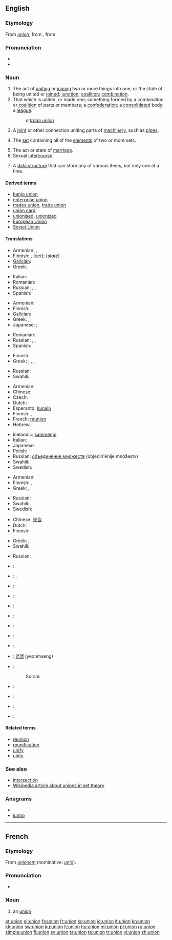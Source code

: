 {{also|Union|the Union|unión}}
==English==
{{wikipedia|dab=Union}}

===Etymology===
From {{etyl|fro}} ''[[#French|union]]'', from {{etyl|LL.}} {{term|unionem|lang=la}}, from {{etyl|la}} {{term|unus|ūnus|one|lang=la}}

===Pronunciation===
* {{IPA|/ˈjuːnjən/}}
* {{audio|en-us-union.ogg|Audio (US)}}

===Noun===
{{en-noun}}

# The act of [[uniting]] or [[join]]ing two or more things into one, or the state of being united or [[join]]ed; [[junction]]; [[coalition]]; [[combination]].
# That which is united, or made one; something formed by a combination or [[coalition]] of parts or members; a [[confederation]]; a [[consolidate]]d body; a [[league]].
#: ''a [[trade union]]''
# A [[joint]] or other connection uniting parts of [[machinery]], such as [[pipe]]s.
# {{settheory}} The [[set]] containing all of the [[element]]s of two or more sets.
# The act or state of [[marriage]].
# Sexual [[intercourse]].
# {{computing}} A [[data structure]] that can store any of various items, but only one at a time.

====Derived terms====
* [[banjo union]]
* [[enterprise union]]
* [[trades union]], [[trade union]]
* [[union card]]
* [[unionised]], [[unionized]]<!--in a union-->
* [[European Union]]
* [[Soviet Union]]

====Translations====
{{trans-top|the act of uniting or the state of being united}}
* Armenian: {{qualifier|act}} {{t|hy|միավորում|tr=miavorum}},  {{qualifier|state}} {{t-|hy|միություն|tr=miut’yun}}
* Finnish: {{t|fi|liittäminen}},  {{t+|fi|liitos}} (''act'');  {{t+|fi|liitto}} (''state'')
* [[Galician]]: {{t-|gl|unión|f|xs=Galician}}
* Greek: {{t|el|ένωση|f|tr=énosi|sc=Grek}}
{{trans-mid}}
* Italian: {{t+|it|unione|f}}
* Romanian: {{t-|ro|unire}}
* Russian: {{t+|ru|соединение|m|tr=sojedin'énije}}, {{t+|ru|объединение|m|tr=objedin'énije}}, {{t+|ru|слияние|m|tr=slijánije}}
* Spanish: {{t+|es|unión|f}}
{{trans-bottom}}

{{trans-top|that which is united; something formed by a combination of parts or members}}
* Armenian: {{t-|hy|միություն|tr=miut’yun}}
* Finnish: {{t+|fi|liitto}}
* [[Galician]]: {{t-|gl|unión|f|xs=Galician}}
* Greek: {{t|el|ένωση|f|tr=énosi|sc=Grek}}, {{t|el|σύνδεσμος|m|tr=sýndesmos|sc=Grek}}
* Japanese: {{qualifier|regions}} {{t-|ja|連邦|tr=renpō}}; {{qualifier|group}} {{t-|ja|同盟|tr=dōmei}}
{{trans-mid}}
* Romanian: {{t-|ro|unire}}
* Russian: {{t+|ru|союз|m|tr=sojúz}}, {{t+|ru|соединение|m|tr=sojedin'énije}}, {{t+|ru|объединение|m|tr=objedin'énije}}
* Spanish: {{t+|es|unión|f}}
{{trans-bottom}}

{{trans-top|joint}}
* Finnish: {{t+|fi|liitos}}
* Greek: {{t+|el|αρμός|f}}, {{t+|el|άρθρωση|f}}, {{t|el|ένωση|f|tr=énosi|sc=Grek}}, {{t|el|σύνδεσμος|m|tr=sýndesmos|sc=Grek}}
{{trans-mid}}
* Russian: {{t|ru|муфта|f|tr=múfta}}
* Swahili: {{t+|sw|shirikisho|xs=Swahili}}
{{trans-bottom}}

{{trans-top|in set theory}}
* Armenian: {{t|hy|միավորում|tr=miavorum}}
* Chinese: {{zh-tsp|併集|并集|bìngjí}}
* Czech: {{t-|cs|sjednocení|n}}
* Dutch: {{t+|nl|vereniging}}
* Esperanto: [[kunaĵo]]
* Finnish: {{t+|fi|yhdiste}},  {{t-|fi|unioni}}
* French: [[réunion]] {{f}}<!--sic: not "union"-->
* Hebrew: {{t-|he|איחוד}}
{{trans-mid}}
* Icelandic: [[sammengi]]
* Italian: {{t+|it|unione|f}}
* Japanese: {{t-|ja|和集合}}
* Polish: {{t+|pl|unia|f}}
* Russian: [[объединение множеств]] (objedin'énije mnóžestv) {{n}}
* Swahili: {{t+|sw|shirikisho|xs=Swahili}}
* Swedish: {{t+|sv|union}}
{{trans-bottom}}

{{trans-top|marriage}}
* Armenian: {{t-|hy|միություն|tr=miut’yun}}
* Finnish: {{t+|fi|avioliitto}}, {{t+|fi|liitto}}
* Greek: {{t|el|σύζευξη|f}}, {{t+|el|γάμος|m}}
{{trans-mid}}
* Russian: {{t+|ru|союз|m|tr=sojúz}}
* Swahili: {{t+|sw|shirikisho|xs=Swahili}}
* Swedish: {{t+|sv|förening|c}}
{{trans-bottom}}

{{trans-top|sexual intercourse}}
* Chinese: [[交合]]
* Dutch: {{t+|nl|gemeenschap}}
* Finnish: {{t+|fi|yhdyntä}}
{{trans-mid}}
* Greek: {{t+|el|ένωση|f}}, {{t|el|συνουσία|f|tr=synousía|sc=Grek}}
* Swahili: {{t+|sw|shirikisho|xs=Swahili}}
{{trans-bottom}}

{{trans-top|computing: certain data structure}}
* Russian: {{t+|ru|объединение|m|tr=objedin'énije}}
{{trans-mid}}
{{trans-bottom}}

{{checktrans-top}}
* {{ttbc|Arabic}}: {{t|ar|اتحاد|m|tr=ittiHaad}}
* {{ttbc|Chinese}}: {{zh-tsp|聯盟|联盟|liánméng}}, {{zh-tsp|聯合|联合|liánhé}}
* {{ttbc|Dutch}}: {{t-|nl|unie}}
* {{ttbc|French}}: {{t+|fr|union|f}}
* {{ttbc|German}}: {{t+|de|Union|f}}
* {{ttbc|Greek}}: {{t+|el|ένωση|f}}
* {{ttbc|Hungarian}}: {{t+|hu|egyesülés}}
* {{ttbc|Icelandic}}: {{t+|is|samband}}
* {{ttbc|Italian}}: {{t+|it|unione|f}}
{{checktrans-mid}}
* {{ttbc|Korean}}: [[연맹]] (yeonmaeng)
* {{ttbc|Kurdish}}:
*: Sorani: {{t|ku|یه‌کێتی|tr=yekéti|sc=ku-Arab}}
* {{ttbc|Portuguese}}: {{t+|pt|união|f}}
* {{ttbc|Serbian}}: {{t-|sr|savez|m}}
* {{ttbc|Swahili}}: {{t+|sw|shirikisho|xs=Swahili}}
* {{ttbc|Swedish}}: {{t+|sv|union}}
{{checktrans-bottom}}

====Related terms====
* [[reunion]]
* [[reunification]]
* [[unify]]
* [[unity]]

===See also===
* [[intersection]]<!--in set theory-->
* [[w:union_(set theory)|Wikipedia article about unions in set theory]]
{{webster}}

===Anagrams===
* {{alphagram|innou}}
* [[iunno#English|iunno]]

----

==French==

===Etymology===
From {{etyl|LL|fr}} ''[[unionem]]'' (nominative: ''[[unio]]'').

===Pronunciation===
* {{audio|Fr-union.ogg|audio}}

===Noun===
{{fr-noun|f}}

# an [[#Noun|union]]

[[et:union]]
[[el:union]]
[[fa:union]]
[[fr:union]]
[[ko:union]]
[[io:union]]
[[it:union]]
[[kn:union]]
[[kk:union]]
[[sw:union]]
[[ku:union]]
[[lt:union]]
[[hu:union]]
[[ml:union]]
[[pl:union]]
[[ru:union]]
[[simple:union]]
[[fi:union]]
[[sv:union]]
[[ta:union]]
[[te:union]]
[[tr:union]]
[[vi:union]]
[[zh:union]]